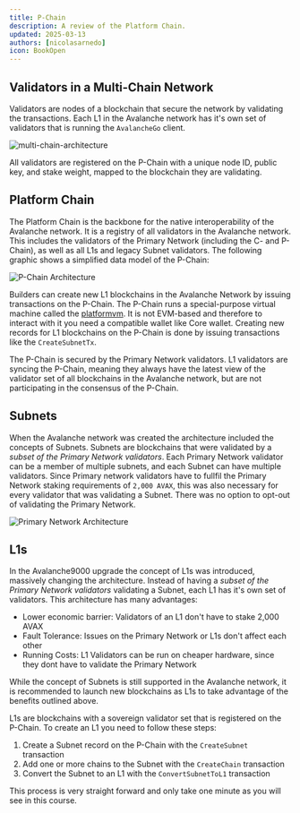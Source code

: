 ```yaml
---
title: P-Chain
description: A review of the Platform Chain.
updated: 2025-03-13
authors: [nicolasarnedo]
icon: BookOpen
---
```


## Validators in a Multi-Chain Network

Validators are nodes of a blockchain that secure the network by validating the transactions.
Each L1 in the Avalanche network has it's own set of validators that is running the `AvalancheGo` client.

![multi-chain-architecture](/common-images/multi-chain-architecture/l1s.png)

All validators are registered on the P-Chain with a unique node ID, public key, and stake weight, mapped to the blockchain they are validating.

## Platform Chain

The Platform Chain is the backbone for the native interoperability of the Avalanche network. It is a
registry of all validators in the Avalanche network. This includes the validators of the Primary
Network (including the C- and P-Chain), as well as all L1s and legacy Subnet validators. The
following graphic shows a simplified data model of the P-Chain:

<img src="/common-images/p-chain/data-model.png" alt="P-Chain Architecture" />

Builders can create new L1 blockchains in the Avalanche Network by issuing transactions on the
P-Chain. The P-Chain runs a special-purpose virtual machine called the
[platformvm](https://github.com/ava-labs/avalanchego/tree/master/vms/platformvm). It is not
EVM-based and therefore to interact with it you need a compatible wallet like Core wallet. Creating
new records for L1 blockchains on the P-Chain is done by issuing transactions like the `CreateSubnetTx`.

The P-Chain is secured by the Primary Network validators. L1 validators are syncing the P-Chain,
meaning they always have the latest view of the validator set of all blockchains in the Avalanche
network, but are not participating in the consensus of the P-Chain.


## Subnets

When the Avalanche network was created the architecture included the concepts of Subnets. Subnets
are blockchains that were validated by a *subset of the Primary Network validators*. Each Primary
Network validator can be a member of multiple subnets, and each Subnet can have multiple validators.
Since Primary network validators have to fullfil the Primary Network staking requirements of
`2,000 AVAX`, this was also necessary for every validator that was validating a Subnet. There was no
option to opt-out of validating the Primary Network.

<img src="https://qizat5l3bwvomkny.public.blob.vercel-storage.com/builders-hub/course-images/l1-validator-management/primary-network-3Xv3evd1fOAVXXEZ69mmrBI5AFt7AX.png" alt="Primary Network
Architecture" />

## L1s

In the Avalanche9000 upgrade the concept of L1s was introduced, massively changing the architecture.
Instead of having a *subset of the Primary Network validators* validating a Subnet, each L1 has it's
own set of validators. This architecture has many advantages:

- Lower economic barrier: Validators of an L1 don't have to stake 2,000 AVAX
- Fault Tolerance: Issues on the Primary Network or L1s don't affect each other
- Running Costs: L1 Validators can be run on cheaper hardware, since they dont have to validate the
  Primary Network

While the concept of Subnets is still supported in the Avalanche network, it is recommended to launch
new blockchains as L1s to take advantage of the benefits outlined above.

L1s are blockchains with a sovereign validator set that is registered on the P-Chain. To create an
L1 you need to follow these steps:

1. Create a Subnet record on the P-Chain with the `CreateSubnet` transaction
2. Add one or more chains to the Subnet with the `CreateChain` transaction
3. Convert the Subnet to an L1 with the `ConvertSubnetToL1` transaction

This process is very straight forward and only take one minute as you will see in this course.

